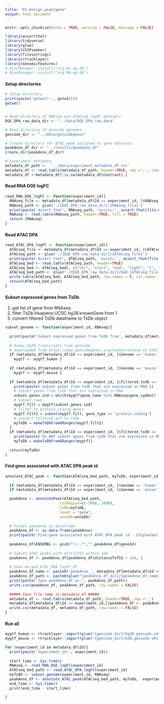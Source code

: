 ---
title: "01-Assign_peak2gene"
output: html_document
---

```{r setup, include=FALSE}
knitr::opts_chunk$set(echo = TRUE, warning = FALSE, message = FALSE)
```



```{r}
library(assertthat)
library(tidyverse)
library(glue)
library(ChIPseeker)
library(filesstrings)
library(rtracklayer)
library(GenomicFeatures)
# BiocManager::install("org.Hs.eg.db")
# BiocManager::install("org.Mm.eg.db")
```


#### Setup directories ####
```{r}
# Setup directory
print(paste('getwd():', getwd()))
getwd()


# Read directory of RNAseq and ATACseq logFC datasets
DGE_DPA_raw_data_dir <- "../data/DGE_DPA_raw_data"

# Read directory of Gencode genomes
gencode_dir <- "../data/gencodegenes"

# Create directory for ATAC peak assigned to gene datasets
peakAnno_df_dir <- "../results/peakAnno_df"
create_dir(peakAnno_df_dir)

# Experiment metadata
metadata_df_path <-  '../data/experiment_metadata_df.csv'
metadata_df <- read.table(metadata_df_path, header=TRUE, sep =',', check.names = F)
metadata_df <-metadata_df[!is.na(metadata_df$Contrast),]
```





#### Read RNA DGE logFC ####
```{r}
read_RNA_DGE_logFC <- function(experiment_id){
  RNAseq_file <- metadata_df[metadata_df$Id == experiment_id, ]$RNAseq_DGE
  RNAseq_path <- glue('./{DGE_DPA_raw_data_dir}/{RNAseq_file}')
  print(paste('Assert that', RNAseq_path, 'exists:', assert_that(file.exists(RNAseq_path))))
  RNAseq <- read.table(RNAseq_path, header=TRUE, fill = TRUE)
  return (RNAseq)
}
```


#### Read ATAC DPA ####
```{r}
read_ATAC_DPA_logFC <- function(experiment_id){
  ATACseq_file <- metadata_df[metadata_df$Id == experiment_id, ]$ATACseq_DPA
  ATACseq_path <- glue('./{DGE_DPA_raw_data_dir}/{ATACseq_file}')
  print(paste('Assert that', ATACseq_path, 'exists:', assert_that(file.exists(ATACseq_path))))
  ATACseq_bed <- read.table(ATACseq_path, header=TRUE)
  ATACseq_bed <- ATACseq_bed[, c("chr", "start", "end", "logFC", "t", "P_Value", "peak_id")] 
  ATACseq_bed_path <- glue("./{DGE_DPA_raw_data_dir}/bed_{ATACseq_file}")
  write.table(ATACseq_bed, ATACseq_bed_path, row.names = F, col.names = T, sep='\t', quote=F) # save bed file i
  return(ATACseq_bed_path)
}
```


#### Subset expressed genes from TxDb ####
1) get list of gene from RNAseq
2) filter TxDb.Hsapiens.UCSC.hg38.knownGene from 1
3) convert filtered TxDb dataframe to TxDb object
```{r}
subset_genome <- function(experiment_id, RNAseq){
  
  print(paste('Subset expressed genes from TxDb from', metadata_df[metadata_df$Id == experiment_id, ]$Genome, 'genome'))
  
  # human hg38 transcripts from gencode
  # downloaded from https://www.gencodegenes.org/human/release_41.html
  if (metadata_df[metadata_df$Id == experiment_id, ]$Genome == 'human'){
    mygtf <- mygtf_human }
  
  if (metadata_df[metadata_df$Id == experiment_id, ]$Genome == 'mouse'){  
    mygtf <- mygtf_mouse }
  
  if (metadata_df[metadata_df$Id == experiment_id, ]$filtered_txdb == 'YES'){
    print(paste('Subset genes from txdb that are expressed in RNA'))
    # Subset genes from txdb that are expressed in RNA
    subset.genes.ind = which(mygtf$gene_name %in% RNAseq$gene_symbol)
    # Subset rows
    mygtf.filt = mygtf[subset.genes.ind]
    # filter to protein_coding genes
    mygtf.filt2 = subset(mygtf.filt, gene_type == "protein_coding")
    # convert filtered gtf to TxDb
    myTxDb = makeTxDbFromGRanges(mygtf.filt2)
  }
  if (metadata_df[metadata_df$Id == experiment_id, ]$filtered_txdb == 'NO'){
    print(paste('Do NOT subset genes from txdb that are expressed in RNA'))
    myTxDb = makeTxDbFromGRanges(mygtf)}
  
  return(myTxDb)
}
```


#### Find gene associated with ATAC DPA peak id ####
```{r}
annotate_ATAC_peak <- function(ATACseq_bed_path, myTxDb, experiment_id){
  
  if (metadata_df[metadata_df$Id == experiment_id, ]$Genome == 'human'){annoDb="org.Hs.eg.db"}
  if (metadata_df[metadata_df$Id == experiment_id, ]$Genome == 'mouse'){annoDb="org.Mm.eg.db"}

  peakAnno <- annotatePeak(ATACseq_bed_path, 
                         tssRegion=c(-3000, 3000),
                         TxDb=myTxDb,  
                         level = "gene",
                         annoDb=annoDb)
  
  # format peanAnno as dataframe
  peakAnno_df <- as.data.frame(peakAnno)
  print(paste('Find gene associated with ATAC DPA peak id - ChipSeeker, # peaks:', dim(peakAnno_df)[1]))
  
  peakAnno_df$ENSEMBL <- gsub("\\..*","",peakAnno_df$geneId)
  
  # Subset ATAC peaks with distToTSS within 1e6
  peakAnno_df <- peakAnno_df[peakAnno_df$distanceToTSS < 1e6, ] 
  
  # Save merged_ATAC_RNA_logFC_df
  peakAnno_df_name <- paste0('peakAnno_', metadata_df[metadata_df$Id == experiment_id, ]$Contrast, ".csv")
  peakAnno_df_path <- paste0(glue("{peakAnno_df_dir}/{peakAnno_df_name}"))
  print(paste('Save peakAnno_df as:', peakAnno_df_path))
  write.csv(peakAnno_df, peakAnno_df_path, row.names = FALSE)
  
  ##### Save file name in metadata_df #####
  metadata_df <- read.table(metadata_df_path, header=TRUE, sep =',')
  metadata_df[metadata_df$Id == experiment_id,]$peakAnno_df <- peakAnno_df_name
  write.csv(metadata_df, metadata_df_path, row.names = FALSE)
}
```




#### Run all ####
```{r}
mygtf_human <- rtracklayer::import(glue("{gencode_dir}/hg38.gencode.v41.annotation.gtf.gz"))
mygtf_mouse <- rtracklayer::import(glue("{gencode_dir}/m38.gencode.vM1.annotation.gtf.gz"))
```


```{r}
for (experiment_id in metadata_df$Id){
  print(paste('experiment_id:', experiment_id))
  
  start_time <- Sys.time()
  RNAseq <- read_RNA_DGE_logFC(experiment_id)
  ATACseq_bed_path <- read_ATAC_DPA_logFC(experiment_id)
  myTxDb <- subset_genome(experiment_id, RNAseq)
  peakAnno_df <- annotate_ATAC_peak(ATACseq_bed_path, myTxDb,  experiment_id)
  end_time <- Sys.time()
  print(end_time - start_time)

}
```






